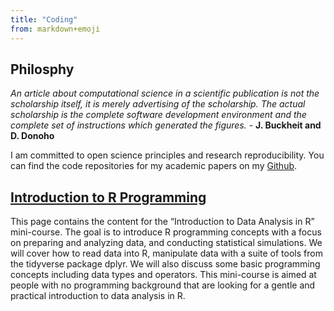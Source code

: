```yaml
---
title: "Coding"
from: markdown+emoji
---
```


## Philosphy

*An article about computational science in a scientific publication is not the scholarship itself, it is merely advertising of the scholarship. The actual scholarship is the complete software development environment and the complete set of instructions which generated the figures.* - **J. Buckheit and D. Donoho**


I am committed to open science principles and research reproducibility. You can find the code repositories for my academic papers on my [Github](https://github.com/jacobjameson).



## [Introduction to R Programming](../docs/Intro R.html)

This page contains the content for the "Introduction to Data Analysis in R" mini-course. The goal is to introduce R programming concepts with a focus on preparing and analyzing data, and conducting statistical simulations. We will cover how to read data into R, manipulate data with a suite of tools from the tidyverse package dplyr. We will also discuss some basic programming concepts including data types and operators. This mini-course is aimed at people with no programming background that are looking for a gentle and practical introduction to data analysis in R.



								
